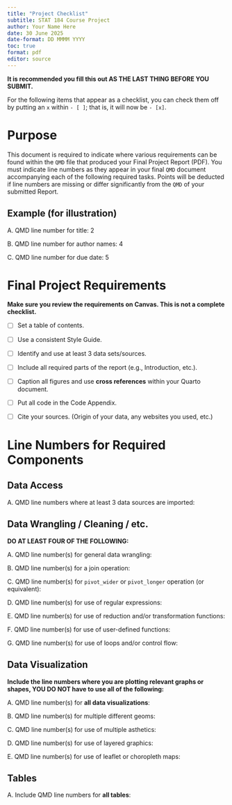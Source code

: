 ```yaml
---
title: "Project Checklist"
subtitle: STAT 184 Course Project
author: Your Name Here
date: 30 June 2025
date-format: DD MMMM YYYY
toc: true
format: pdf
editor: source
---
```


\newpage 

**It is recommended you fill this out AS THE LAST THING BEFORE YOU SUBMIT.**

::: callout-note
For the following items that appear as a checklist, you can check them off by putting an `x` within `- [ ]`; that is, it will now be `- [x]`.
:::

# Purpose

This document is required to indicate where various requirements can be found within the `QMD` file that produced your Final Project Report (PDF). You must indicate line numbers as they appear in your final `QMD` document accompanying each of the following required tasks. Points will be deducted if line numbers are missing or differ significantly from the `QMD` of your submitted Report.

## Example (for illustration)

A. QMD line number for title: 2

B. QMD line number for author names: 4

C. QMD line number for due date: 5

\newpage

# Final Project Requirements

**Make sure you review the requirements on Canvas. This is not a complete checklist.**

- [ ] Set a table of contents.

- [ ] Use a consistent Style Guide.

- [ ] Identify and use at least 3 data sets/sources.

- [ ] Include all required parts of the report (e.g., Introduction, etc.).

- [ ] Caption all figures and use **cross references** within your Quarto document.

- [ ] Put all code in the Code Appendix.

- [ ] Cite your sources. (Origin of your data, any websites you used, etc.)

# Line Numbers for Required Components

## Data Access

A. QMD line numbers where at least 3 data sources are imported: 

## Data Wrangling / Cleaning / etc.

**DO AT LEAST FOUR OF THE FOLLOWING:**

A. QMD line number(s) for general data wrangling:

B. QMD line number(s) for a join operation: 

C. QMD line number(s) for `pivot_wider` or `pivot_longer` operation (or equivalent):

D. QMD line number(s) for use of regular expressions:

E. QMD line number(s) for use of reduction and/or transformation functions:

F. QMD line number(s) for use of user-defined functions:

G. QMD line number(s) for use of loops and/or control flow:

## Data Visualization

**Include the line numbers where you are plotting relevant graphs or shapes, YOU DO NOT have to use all of the following:**

A. QMD line number(s) for **all data visualizations**:

B. QMD line number(s) for multiple different geoms:

C. QMD line number(s) for use of multiple asthetics:

D. QMD line number(s) for use of layered graphics:

E. QMD line number(s) for use of leaflet or choropleth maps:

## Tables

A. Include QMD line numbers for **all tables**: 


